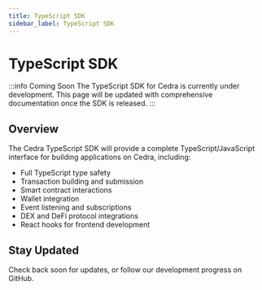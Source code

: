 ```yaml
---
title: TypeScript SDK
sidebar_label: TypeScript SDK
---
```


# TypeScript SDK

:::info Coming Soon
The TypeScript SDK for Cedra is currently under development. This page will be updated with comprehensive documentation once the SDK is released.
:::

## Overview

The Cedra TypeScript SDK will provide a complete TypeScript/JavaScript interface for building applications on Cedra, including:

- Full TypeScript type safety
- Transaction building and submission
- Smart contract interactions
- Wallet integration
- Event listening and subscriptions
- DEX and DeFi protocol integrations
- React hooks for frontend development

## Stay Updated

Check back soon for updates, or follow our development progress on GitHub.
